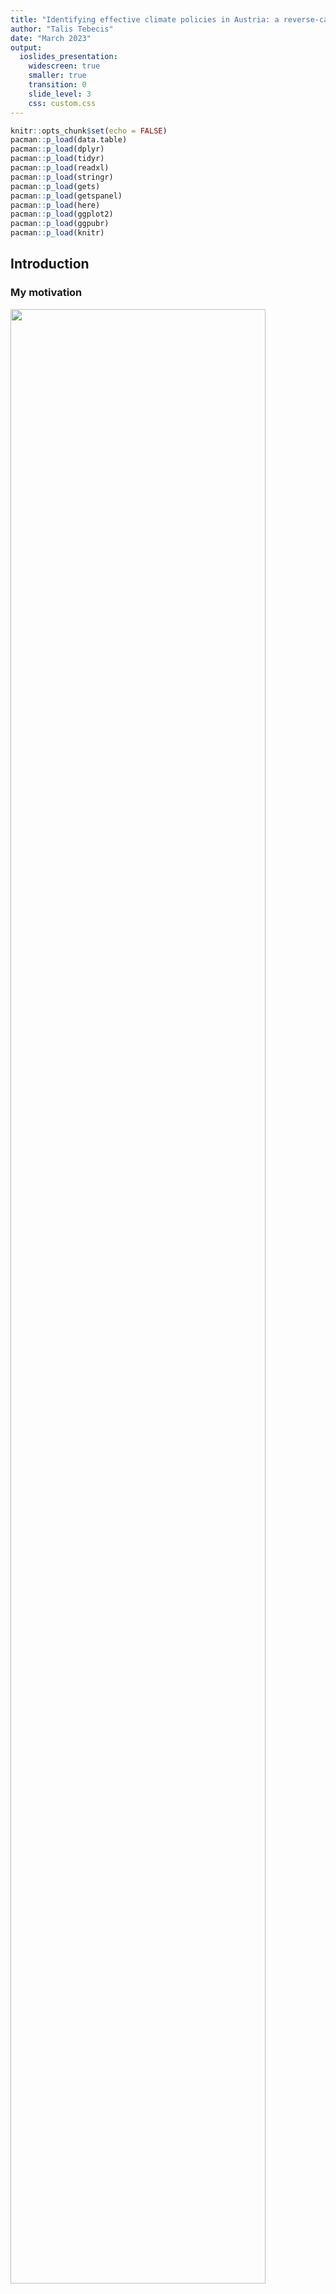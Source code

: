 ```yaml
---
title: "Identifying effective climate policies in Austria: a reverse-causal analysis"
author: "Talis Tebecis"
date: "March 2023"
output:
  ioslides_presentation:
    widescreen: true
    smaller: true
    transition: 0
    slide_level: 3
    css: custom.css
---
```


```r
knitr::opts_chunk$set(echo = FALSE)
pacman::p_load(data.table)
pacman::p_load(dplyr)
pacman::p_load(tidyr)
pacman::p_load(readxl)
pacman::p_load(stringr)
pacman::p_load(gets)
pacman::p_load(getspanel)
pacman::p_load(here)
pacman::p_load(ggplot2)
pacman::p_load(ggpubr)
pacman::p_load(knitr)
```

## Introduction

### My motivation

::: columns-2
![](Data/01%20Source_data/nature.jpg){width="90%"}

**My quest to find effective climate action**

-   A love for nature
-   **Australia:** a land of fires and floods
-   **Activism:** Australian Youth Climate Coalition
-   **Small scale action:** University Sustainability Office
-   **Education:** Bachelors in Sustainability Science
-   **Technology:** Working in Renewable Energy Innovation
-   **Research:** Climate Plan for Austria

*"Policy is the most effective tool we have to fight climate change."*
:::

### What makes good climate policy?

*"Under the European climate law, EU countries must cut greenhouse gas emissions by at least 55% by 2030. Their goal is to make the EU climate neutral by 2050."*

-   Need to identify effective climate policy (as economists, we love efficiency)
-   Limited resources: time and money
-   Dissonance between targets and policies
-   Need to evaluate policy in a non-biased way

*What does all of this mean for Austria?*

### GHG emissions in Austria {.flexbox .vcenter}

```r
data <- read.csv("Data/02 Intermediary_data/CO2DriversEU_dataset_2022.csv") %>% 
  filter(country == "Austria",
         year >= 1995) %>% 
  group_by(year) %>% 
  summarise(lemis_pc = sum(emissions),
            lpop = mean(lpop),
            lgdp = mean(lgdp))

plot_emis <- ggplot(data = data) +
  geom_line(mapping = aes(x = year, y = lemis_pc)) +
  labs(title = "Log emissions per capita",
       x = "Year",
       y = "Log Emissions per capita (kilotonnes)")

plot_gdp <- ggplot(data = data) +
  geom_line(mapping = aes(x = year, y = lgdp)) +
  labs(title = "Log GDP",
       x = "Year",
       y = "Log GDP")

plot_pop <- ggplot(data = data) +
  geom_line(mapping = aes(x = year, y = lpop)) +
  labs(title = "Log Population",
       x = "Year",
       y = "Log Population")

ggarrange(plot_emis, plot_gdp, plot_pop, ncol = 3, nrow = 1)

```

### GHG emissions in Austria {.flexbox .vcenter}

```r
emissions_codes <- read.csv("Data/01 Source_data/IPCC 2006 Categories.csv") %>%
  select(IPCC, IPCC_description) %>% 
  mutate(IPCC_description = str_replace(IPCC_description, "Main Activity Electricity and Heat Production", "Electricity and Heat Production"),
         IPCC_description = str_replace(IPCC_description, "Petroleum Refining - Manufacture of Solid Fuels and Other Energy Industries", "Petroleum Refining"),
         IPCC_description = str_replace(IPCC_description, "Non-Energy Products from Fuels and Solvent Use", "Non-Energy Fuels"),
         IPCC_description = str_replace(IPCC_description, "Incineration and Open Burning of Waste", "Incineration of Waste"),
         IPCC_description = str_replace(IPCC_description, "Manufacturing Industries and Construction", "Manufacturing and Construction"),
         IPCC_description = str_replace(IPCC_description, "Road Transportation no resuspension", "Road Transportation"))

data_full <- read.csv("Data/02 Intermediary_data/CO2DriversEU_dataset_2022.csv") %>%
  left_join(emissions_codes,
            by = c("category" = "IPCC")) %>%
  filter(!is.na(lemissions_pc),
         year >= 1995)

AUT_emissions_pc <- data_full %>%
  filter(country == "Austria") %>%
  group_by(year) %>%
  summarise(tot_emissions_pc = sum(emissions_pc))

ggplot(data = subset(data_full, country == "Austria")) +
  geom_line(mapping = aes(x = year, y = emissions_pc)) +
  facet_wrap(~ IPCC_description) +
  labs(x = "Year",
       y = "Emissions (kilotonnes)") +
  theme(axis.text = element_text(size = 6),
        strip.text = element_text(size = 8))
```

### GHG emissions in Austria {.flexbox .vcenter}

```r
ggplot(data = subset(data_full, country == "Austria")) +
  geom_line(mapping = aes(x = year, y = emissions_pc)) +
  facet_wrap(~ IPCC_description, scale = "free") +
  labs(x = "Year",
       y = "Emissions (kilotonnes)") +
  theme(axis.text = element_text(size = 6),
        strip.text = element_text(size = 7))
```

## Methodology

### Identifying effective climate policy

**Standard policy evaluation**

-   Identify effects-of-causes of single, known policies
-   Difficult to isolate individual policies in a real-world setting
-   Narrow analysis: potential to miss policies

**Reverse-causal policy evaluation**

-   An agnostic approach to policy evaluation for policy mixes
-   Identify a-priori unknown or underappreciated interventions

**An application of Koch et al. (2022)**

-   "Attributing agnostically-detected large reductions in road $CO_2$ emissions to policy mixes"
-   What do I do differently? Focus on Austria, on all sectors
-   Identify structural breaks in emissions, not accounted for by GDP or population, using machine learning
-   Attribute breaks to policies, using emissions policy databases

### Data

**Structural break identification**

-   $CO_2$ emissions: combination of EDGAR (Emissions Database for Global Atmospheric Research) and International Energy Agencies (IEA) databases
-   **Population and GDP**: World Bank, World Development Indicators

**Policy databases**

-   **The IEA's Policies and Measures Database**: past, existing, or planned climate and energy policies. Data is collected from governments, international organisations, and IEA analyses, and governments can review the provided information periodically.
-   **IEA/IRENA Renewable Energy Policies and Measures Database**: a joint database of renewable energy policies and measures of the IEA and IRENA.
-   **The National Communications to the UNFCCC secretariat**: obligatory for our sample countries to submit regularly.


### Model

**Structural break identification**

-   Two-way fixed effects (TWFE) panel estimators
-   26 time periods and 15 countries = 390 indicators (more than observations)
-   2 samples: EU15 (2004) and EU31 (2020 EU27 + Norway, Iceland, Switzerland, and the United Kingdom because they were part of the European Single Market and subject to harmonized regulations)
-   Sparse treatment of countries using block search machine learning algorithm

**General model**
![](Data/03%20Output_data/general_model.png){width="80%"}

**Specific model**
![](Data/03%20Output_data/general_model.png){width="80%"}

## Results {.flexbox .vcenter}

### Structural breaks

**Table 1. Negative structural breaks in Austrian emissions**

![](Data/03%20Output_data/results_summary.png){width="80%"}

### Structural breaks

```r
waste <- data_full %>% 
  filter(country == "Austria",
         IPCC_description == "Incineration of Waste") %>% 
  select(year, emissions_pc) %>% 
  mutate(counterfac = case_when(year == 2008 ~ emissions_pc,
                                year == 2009 ~ emissions_pc*(1+1.508),
                                year >= 2010 & year <= 2011 ~ emissions_pc+(5.015004e-07-1.999603e-07)))

waste_plot <- ggplot(waste, aes(x=year)) + 
  geom_line(aes(y = emissions_pc)) + 
  geom_line(aes(y = counterfac), color="red", linetype="dotted", linewidth=0.8) +
  labs(x = "Year",
       y = "Emissions (kilotonnes)",
       title = "Incineration of Waste") +
  theme(axis.text = element_text(size = 6),
        strip.text = element_text(size = 7)) +
  geom_vline(xintercept = 2009, linetype="dotted", linewidth=0.8)

# waste <- ggplot(data = subset(data_full, country == "Austria" & IPCC_description == "Incineration of Waste")) +
#   geom_line(mapping = aes(x = year, y = emissions_pc)) +
#   labs(x = "Year",
#        y = "Emissions (kilotonnes)",
#        title = "Incineration of Waste") +
#   theme(axis.text = element_text(size = 6),
#         strip.text = element_text(size = 7)) +
#   geom_vline(xintercept = 2009, color = "red", linetype="dotted", linewidth=0.8)

lime <- data_full %>% 
  filter(country == "Austria",
         IPCC_description == "Lime production") %>% 
  select(year, emissions_pc) %>% 
  mutate(counterfac = case_when(year == 2005 ~ emissions_pc,
                                year == 2006 ~ emissions_pc*(1+0.755),
                                year >= 2007 & year <= 2008 ~ emissions_pc+(7.407837e-05-4.220990e-05)))

lime_plot <- ggplot(lime, aes(x=year)) + 
  geom_line(aes(y = emissions_pc)) + 
  geom_line(aes(y = counterfac), color="red", linetype="dotted", linewidth=0.8) +
  labs(x = "Year",
       y = "Emissions (kilotonnes)",
       title = "Lime production") +
  theme(axis.text = element_text(size = 6),
        strip.text = element_text(size = 7)) +
  geom_vline(xintercept = 2006, linetype="dotted", linewidth=0.8)

# lime <- ggplot(data = subset(data_full, country == "Austria" & IPCC_description == "Lime production")) +
#   geom_line(mapping = aes(x = year, y = emissions_pc)) +
#   labs(x = "Year",
#        y = "Emissions (kilotonnes)",
#        title = "Lime production") +
#   theme(axis.text = element_text(size = 6),
#         strip.text = element_text(size = 7)) +
#   geom_vline(xintercept = 2006, color = "red", linetype="dotted", linewidth=0.8)

petrol <- data_full %>% 
  filter(country == "Austria",
         IPCC_description == "Petroleum Refining") %>% 
  select(year, emissions_pc) %>% 
  mutate(counterfac = case_when(year == 2014 ~ emissions_pc,
                                year == 2015 ~ emissions_pc*(1+0.194),
                                year >= 2016 & year <= 2017 ~ emissions_pc+(0.0008486520-0.0007107638)))

petrol_plot <- ggplot(petrol, aes(x=year)) + 
  geom_line(aes(y = emissions_pc)) + 
  geom_line(aes(y = counterfac), color="red", linetype="dotted", linewidth=0.8) +
  labs(x = "Year",
       y = "Emissions (kilotonnes)",
       title = "Petroleum Refining") +
  theme(axis.text = element_text(size = 6),
        strip.text = element_text(size = 7)) +
  geom_vline(xintercept = 2015, linetype="dotted", linewidth=0.8)

# petrol <- ggplot(data = subset(data_full, country == "Austria" & IPCC_description == "Petroleum Refining")) +
#   geom_line(mapping = aes(x = year, y = emissions_pc)) +
#   labs(x = "Year",
#        y = "Emissions (kilotonnes)",
#        title = "Petroleum Refining") +
#   theme(axis.text = element_text(size = 6),
#         strip.text = element_text(size = 7)) +
#   geom_vline(xintercept = 2015, color = "red", linetype="dotted", linewidth=0.8)

water <- data_full %>% 
  filter(country == "Austria",
         IPCC_description == "Water-borne Navigation") %>% 
  select(year, emissions_pc) %>% 
  mutate(counterfac1 = case_when(year == 2005 ~ emissions_pc,
                                year == 2006 ~ emissions_pc*(1+0.255),
                                year >= 2007 & year <= 2008 ~ emissions_pc+(2.205611e-06-1.757459e-06)),
         counterfac2 = case_when(year == 2006 ~ emissions_pc,
                                year == 2007 ~ emissions_pc*(1+0.217),
                                year >= 2008 & year <= 2009 ~ emissions_pc+(2.150167e-06-1.766776e-06)))

water_plot <- ggplot(water, aes(x=year)) + 
  geom_line(aes(y = emissions_pc)) + 
  geom_line(aes(y = counterfac1), color="red", linetype="dotted", linewidth=0.8) +
  geom_line(aes(y = counterfac2), color="red", linetype="dotted", linewidth=0.8) +
  labs(x = "Year",
       y = "Emissions (kilotonnes)",
       title = "Petroleum Refining") +
  theme(axis.text = element_text(size = 6),
        strip.text = element_text(size = 7)) +
  geom_vline(xintercept = 2006, linetype="dotted", linewidth=0.8)+
  geom_vline(xintercept = 2007, linetype="dotted", linewidth=0.8)

# water <- ggplot(data = subset(data_full, country == "Austria" & IPCC_description == "Water-borne Navigation")) +
#   geom_line(mapping = aes(x = year, y = emissions_pc)) +
#   labs(x = "Year",
#        y = "Emissions (kilotonnes)",
#        title = "Water-borne Navigation") +
#   theme(axis.text = element_text(size = 6),
#         strip.text = element_text(size = 7)) +
#   geom_vline(xintercept = 2006, color = "red", linetype="dotted", linewidth=0.8) +
#   geom_vline(xintercept = 2007, color = "red", linetype="dotted", linewidth=0.8)
 
ggarrange(waste_plot, lime_plot, petrol_plot, water_plot, ncol = 2, nrow = 2)

```

### Structural breaks

![](Data/03%20Output_data/highlights.png)

Emissions per capita by sector

### Policy attribution

**Table 2. Policy attribution to identified structural breaks**

![](Data/03%20Output_data/policy_attribution.png){width="90%"}

### Conclusion

**Headline**

There were very few highly effective climate policies identified using the reverse-causal approach for Austria.

**Caveats**

-   Reverse-causal approach is not a substitute, but a complement
-   This approach identifies relatively large effects
-   Causal interpretation of policies relies on assumption of no other interventions being present at the time of the break


## Appendix

### Countries in each sample group

EU15:

Austria, Belgium, Germany, Denmark, Spain, Finland, France, United Kingdom, Ireland, Italy, Luxembourg, Netherlands, Greece, Portugal, Sweden

EU31:

Austria, Belgium, Germany, Denmark, Spain, Finland, France, United Kingdom, Ireland, Italy, Luxembourg, Netherlands, Greece, Portugal, Sweden, Croatia, Bulgaria, Cyprus, Czechia, Estonia, Hungary, Lithuania, Latvia, Malta, Poland, Romania, Slovak Republic, Slovenia, Switzerland, Iceland, Norway


### GHG emissions in Austria {.flexbox .vcenter}

```r
data_full1 <- read.csv("Data/02 Intermediary_data/CO2DriversEU_dataset_2022_level1.csv") %>% 
  left_join(emissions_codes,
            by = c("category_name" = "IPCC_description")) %>% 
  filter(!is.na(lemissions_pc))

ggplot(data = subset(data_full1, country == "Austria")) +
  geom_line(mapping = aes(x = year, y = emissions_pc)) +
  facet_wrap(~ category_name, scale = "free") +
  labs(x = "Year",
       y = "Emissions per capita") +
  theme(axis.text = element_text(size = 6),
        strip.text = element_text(size = 8))
```


### GHG emissions in Austria {.flexbox .vcenter}

```r
data_full2 <- read.csv("Data/02 Intermediary_data/CO2DriversEU_dataset_2022_level2.csv") %>% 
  left_join(emissions_codes,
            by = c("category_name" = "IPCC_description")) %>% 
  filter(!is.na(lemissions_pc))

ggplot(data = subset(data_full2, country == "Austria")) +
  geom_line(mapping = aes(x = year, y = emissions_pc)) +
  facet_wrap(~ category_name, scale = "free") +
  labs(x = "Year",
       y = "Emissions per capita") +
  theme(axis.text = element_text(size = 6),
        strip.text = element_text(size = 7))
```


### Structural Breaks (Negative)

**Table 3. Negative structural breaks in Austrian emissions (Level 1)**

```r
results <- read.csv("Data/03 Output_data/AUT_results_2022_level_1.csv")
negative_breaks <- results %>% 
  filter(coef <= 0) %>%
  select(category, sample, p.value.test, year, coef, Signif.) %>% 
  rename(p.value = p.value.test)
kable(negative_breaks,
      col.names = c("IPCC emissions category", "Sample", "P-value", "Year", "Coefficient", "Significance"))

```


### Structural Breaks (Negative)

**Table 4. Negative structural breaks in Austrian emissions (Level 2)**

```r
results <- read.csv("Data/03 Output_data/AUT_results_2022_level_2.csv")
negative_breaks <- results %>% 
  filter(coef <= 0) %>%
  select(category, sample, p.value.test, year, coef, Signif.) %>% 
  rename(p.value = p.value.test)
kable(negative_breaks,
      col.names = c("IPCC emissions category", "Sample", "P-value", "Year", "Coefficient", "Significance"))

```

### Structural Breaks (Negative)

**Table 5. Negative structural breaks in Austrian emissions**

```r
results <- read.csv("Data/03 Output_data/AUT_results_2022.csv")
negative_breaks <- results %>% 
  filter(coef <= 0) %>%
  select(category, sample, p.value.test, year, coef, Signif.) %>% 
  rename(p.value = p.value.test)
kable(negative_breaks,
      col.names = c("IPCC emissions category", "Sample", "P-value", "Year", "Coefficient", "Significance"))

```
